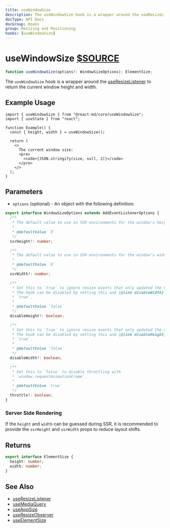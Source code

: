 ```yaml
---
title: useWindowSize
description: The useWindowSize hook is a wrapper around the useResizeListener to return the current window height and width.
docType: API Docs
docGroup: Hooks
group: Resizing and Positioning
hooks: [useWindowSize]
---
```


# useWindowSize [$SOURCE](packages/core/src/useWindowSize.ts)

```ts disableTransform
function useWindowSize(options?: WindowSizeOptions): ElementSize;
```

The `useWindowSize` hook is a wrapper around the [useResizeListener](./use-resize-listener) to
return the current window height and width.

## Example Usage

```tsx disableTransform
import { useWindowSize } from "@react-md/core/useWindowSize";
import { useState } from "react";

function Example() {
  const { height, width } = useWindowSize();

  return (
    <>
      The current window size:
      <pre>
        <code>{JSON.stringify(size, null, 2)}</code>
      </pre>
    </>
  );
}
```

## Parameters

- `options` (optional) - An object with the following definition:

```ts disableTransform
export interface WindowSizeOptions extends AddEventListenerOptions {
  /**
   * The default value to use in SSR environments for the window's height.
   *
   * @defaultValue `0`
   */
  ssrHeight?: number;

  /**
   * The default value to use in SSR environments for the window's width.
   *
   * @defaultValue `0`
   */
  ssrWidth?: number;

  /**
   * Set this to `true` to ignore resize events that only updated the height.
   * The hook can be disabled by setting this and {@link disableWidth} to
   * `true`.
   *
   * @defaultValue `false`
   */
  disableHeight?: boolean;

  /**
   * Set this to `true` to ignore resize events that only updated the width.
   * The hook can be disabled by setting this and {@link disableHeight} to
   * `true`.
   *
   * @defaultValue `false`
   */
  disableWidth?: boolean;

  /**
   * Set this to `false` to disable throttling with
   * `window.requestAnimationFrame`.
   *
   * @defaultValue `true`
   */
  throttle?: boolean;
}
```

### Server Side Rendering

If the `height` and `width` can be guessed during SSR, it is recommended to
provide the `ssrHeight` and `ssrWidth` props to reduce layout shifts.

## Returns

```ts disableTransform
export interface ElementSize {
  height: number;
  width: number;
}
```

## See Also

- [useResizeListener](./use-resize-listener)
- [useMediaQuery](./use-media-query)
- [useAppSize](./use-app-size)
- [useResizeObserver](./use-resize-observer)
- [useElementSize](./useElementSize)
